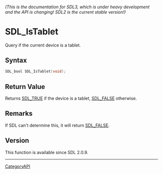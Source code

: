 ====== (This is the documentation for SDL3, which is under heavy development and the API is changing! SDL2 is the current stable version!) ======
= SDL_IsTablet =

Query if the current device is a tablet.

== Syntax ==

<syntaxhighlight lang='c'>
SDL_bool SDL_IsTablet(void);
</syntaxhighlight>

== Return Value ==

Returns [[SDL_TRUE]] if the device is a tablet, [[SDL_FALSE]] otherwise.

== Remarks ==

If SDL can't determine this, it will return [[SDL_FALSE]].

== Version ==

This function is available since SDL 2.0.9.

----
[[CategoryAPI]]


